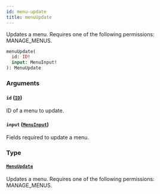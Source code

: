 ```yaml
---
id: menu-update
title: menuUpdate
---
```



Updates a menu. Requires one of the following permissions: MANAGE_MENUS.

```graphql
menuUpdate(
  id: ID!
  input: MenuInput!
): MenuUpdate
```


### Arguments

#### `id` ([`ID`](../../../developer/api-reference/scalars/id))

ID of a menu to update.


#### `input` ([`MenuInput`](../../../developer/api-reference/inputs/menu-input))

Fields required to update a menu.


### Type

#### [`MenuUpdate`](../../../developer/api-reference/objects/menu-update) 

Updates a menu. Requires one of the following permissions: MANAGE_MENUS.




